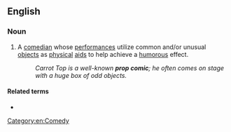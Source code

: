 ==English==

===Noun===
{{wikipedia}}
{{en-noun|head=[[prop]] [[comic]]}}

# A [[comedian]] whose [[performance]]s utilize common and/or unusual [[objects]] as [[physical]] [[aids]] to help achieve a [[humorous]] effect.
#: ''Carrot Top is a well-known '''prop comic'''; he often comes on stage with a huge box of odd objects.''

====Related terms====
* {{l|en|prop comedy}}

[[Category:en:Comedy]]
